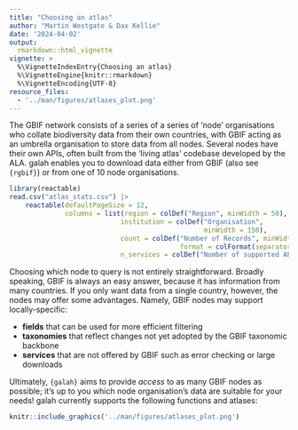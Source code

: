 ```yaml
---
title: "Choosing an atlas"
author: "Martin Westgate & Dax Kellie"
date: '2024-04-02'
output:
  rmarkdown::html_vignette
vignette: >
  %\VignetteIndexEntry{Choosing an atlas}
  %\VignetteEngine{knitr::rmarkdown}
  %\VignetteEncoding{UTF-8}
resource_files:
  - '../man/figures/atlases_plot.png'
---
```


The GBIF network consists of a series of a series of 'node' organisations who
collate biodiversity data from their own countries, with GBIF acting as an 
umbrella organisation to store data from all nodes. Several nodes have their 
own APIs, often built from the 'living atlas' codebase developed by the ALA.
galah enables you to download data either from GBIF (also see `{rgbif}`) or 
from one of 10 node organisations.


```r
library(reactable)
read.csv("atlas_stats.csv") |>
    reactable(defaultPageSize = 12,
              columns = list(region = colDef("Region", minWidth = 50),
                            institution = colDef("Organisation",
                                                 minWidth = 150),
                            count = colDef("Number of Records", minWidth = 50,
                                           format = colFormat(separators = TRUE)),
                            n_services = colDef("Number of supported APIs", minWidth = 50)))
```

Choosing which node to query is not entirely straightforward. Broadly 
speaking, GBIF is always an easy answer, because it has information from many 
countries. If you only want data from a single country, however, the nodes may 
offer some advantages. Namely, GBIF nodes may support locally-specific:

 - **fields** that can be used for more efficient filtering
 - **taxonomies** that reflect changes not yet adopted by the GBIF taxonomic backbone
 - **services** that are not offered by GBIF such as error checking or large downloads
 
Ultimately, `{galah}` aims to provide _access_ to as many GBIF nodes as possible;
it's up to you which node organisation's data are suitable for your needs! 
galah currently supports the following functions and atlases:

```r
knitr::include_graphics('../man/figures/atlases_plot.png')
```